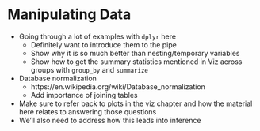 # Manipulating Data {#manip}

- Going through a lot of examples with `dplyr` here
    + Definitely want to introduce them to the pipe
    + Show why it is so much better than nesting/temporary variables
    + Show how to get the summary statistics mentioned in Viz across 
      groups with `group_by` and `summarize`
- Database normalization
   + https://en.wikipedia.org/wiki/Database_normalization
   + Add importance of joining tables
- Make sure to refer back to plots in the viz chapter and how the
  material here relates to answering those questions
- We'll also need to address how this leads into inference
